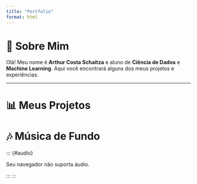 ```yaml
---
title: "Portfolio"
format: html
---
```


# 🚀 Sobre Mim

Olá! Meu nome é **Arthur Costa Schaitza** e aluno de **Ciência de Dados** e **Machine Learning**. Aqui você encontrará alguns dos meus projetos e experiências.

------------------------------------------------------------------------

# 📊 Meus Projetos

# 🎶 Música de Fundo

::: {#audio}
<audio autoplay loop>

<source src="Saveiro pega no BREU.mp3" type="audio/mpeg">

Seu navegador não suporta áudio. </audio>

:::
:::
